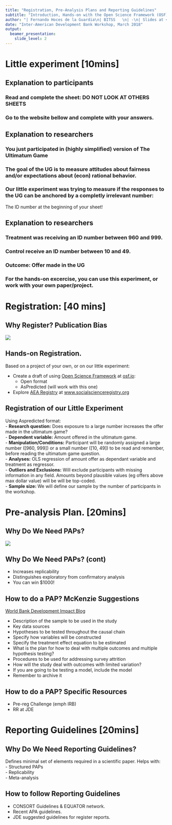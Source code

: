 ```yaml
---
title: "Registration, Pre-Analysis Plans and Reporting Guidelines"
subtitle: "Introduction, Hands-on with the Open Science Framework (OSF) and AEA Registry"  
author: "| Fernando Hoces de la Guardia\n| BITSS   \n| -\n| Slides at <https://goo.gl/aBQ3LR>\n"
date: "Inter-American Development Bank Workshop, March 2018"
output: 
  beamer_presentation:
    slide_level: 2
---
```





# Little experiment [10mins]

## Explanation to participants

### Read and complete the sheet: DO NOT LOOK AT OTHERS SHEETS

### Go to the website bellow and complete with your answers.

\begin{center}
\LARGE{https://goo.gl/aj8W61}  
\end{center}

## Explanation to researchers

### You just participated in (highly simplified) version of **The Ultimatum Game**

### The goal of the UG is to measure attitudes about fairness and/or expectations about (econ) rational behavior. 

### Our little experiment was trying to measure if the responses to the UG can be anchored by a completly irrelevant number:
The ID number at the beginning of your sheet!

## Explanation to researchers

### Treatment was receiving an ID number between 960 and 999.
### Control receive an ID number between 10 and 49.

### Outcome: Offer made in the UG

### For the hands-on excercise, you can use this experiment, or work with your own paper/project. 

# Registration: [40 mins]

## Why Register? Publication Bias
![](Tess.png)

## Hands-on Registration.
Based on a project of your own, or on our little experiment:  

 - Create a draft of using [Open Science Framework](osf.io) at [osf.io](osf.io):  
     - Open format
     - AsPredicted (will work with this one)
  
 - Explore [AEA Registry](www.socialscienceregistry.org) at [www.socialscienceregistry.org](www.socialscienceregistry.org)

## Registration of our Little Experiment 
Using Aspredicted format:    
\pause  
 - **Research question:** Does exposure to a large number increases the offer made in the ultimatum game?  
\pause  
 - **Dependent variable:** Amount offered in the ultimatum game.   
\pause  
 - **Manipulation/Conditions:**  Participant will be randomly assigned a large number ([960, 999]) or a small number ([10, 49]) to be read and remember, before reading the ultimatum game question.   
\pause    
 - **Analyses:** OLS regression of amount offer as dependant variable and treatment as regressor.     
\pause    
 - **Outliers and Exclusions:** Will exclude participants with missing information in any field. Amounts beyond plausible values (eg offers above max dollar value) will be will be top-coded.   
\pause  
 - **Sample size: ** We will define our sample by the number of participants in the workshop.   

# Pre-analysis Plan. [20mins]

## Why Do We Need PAPs?
![](GoBifo1.PNG)

## Why Do We Need PAPs? (cont)

* Increases replicability  
* Distinguishes exploratory from confirmatory analysis  
* You can win $1000!

## How to do a PAP? McKenzie Suggestions
[World Bank Development Impact Blog](http://blogs.worldbank.org/impactevaluations/a-pre-analysis-plan-checklist)

 - Description of the sample to be used in the study  
 - Key data sources  
 - Hypotheses to be tested throughout the causal chain  
 - Specify how variables will be constructed  
 - Specify the treatment effect equation to be estimated  
 - What is the plan for how to deal with multiple outcomes and multiple
  hypothesis testing?  
 - Procedures to be used for addressing survey attrition  
 - How will the study deal with outcomes with limited variation?  
 - If you are going to be testing a model, include the model  
 - Remember to archive it  

## How to do a PAP? Specific Resources 
 - Pre-reg Challenge (emph IRB)  
 - RR at JDE

 
# Reporting Guidelines [20mins]

## Why Do We Need Reporting Guidelines?  
Defines minimal set of elements required in a scientific paper. 
Helps with:  
 - Structured PAPs  
 - Replicability    
 - Meta-analysis    
 
 
## How to follow Reporting Guidelines  
 - CONSORT Guidelines & EQUATOR network.
 - Recent APA guidelines.
 - JDE suggested guidelines for register reports. 
 

